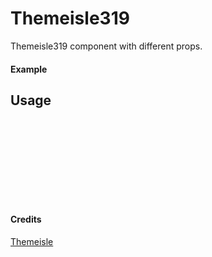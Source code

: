 
<Meta of={Themeisle319} title="Themeisle/Themeisle319" />

# Themeisle319

Themeisle319 component with different props.

#### Example

<Canvas of={Themeisle319.Primary} />

## Usage

```ts
import { Themeisle319 } from "yadl-ui";

const Example = () => {
  return (
      <Themeisle319 />
  );
};

export default Example;
```

#### Credits
[Themeisle](https://themeisle.com/illustrations)
